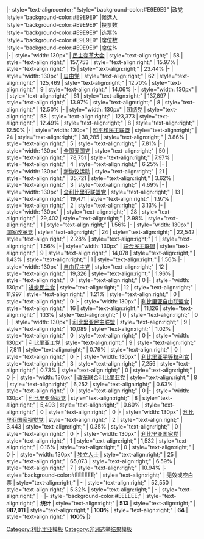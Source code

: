 {{electiontable|2005年利比里亚众议院选举|2005年10月11日[[利比里亚众议院]][[2005年利比里亚大选|选举结果]]|sortable=yes}}
|- style="text-align:center;"
!style="background-color:#E9E9E9" |政党<br>
!style="background-color:#E9E9E9" |候选人<br>
!style="background-color:#E9E9E9" |投票数<br>
!style="background-color:#E9E9E9" |选票%<br>
!style="background-color:#E9E9E9" |席位数<br>
!style="background-color:#E9E9E9" |席位%<br>
|-
| style="width: 130px" | [[民主变革大会]]
| style="text-align:right;" | 58
| style="text-align:right;" | 157,753
| style="text-align:right;" | 15.97%
| style="text-align:right;" | 15
| style="text-align:right;" | 23.44%
|-
| style="width: 130px" | [[自由党 (利比里亚)|自由党]]
| style="text-align:right;" | 62
| style="text-align:right;" | 125,469
| style="text-align:right;" | 12.70%
| style="text-align:right;" | 9
| style="text-align:right;" | 14.06%
|-
| style="width: 130px" | {{nowrap|[[利比里亚变换联盟]]}}
| style="text-align:right;" | 61
| style="text-align:right;" | 137,897
| style="text-align:right;" | 13.97%
| style="text-align:right;" | 8
| style="text-align:right;" | 12.50%
|-
| style="width: 130px" | [[团结党 (利比里亚)|团结党]]
| style="text-align:right;" | 58
| style="text-align:right;" | 123,373
| style="text-align:right;" | 12.49%
| style="text-align:right;" | 8
| style="text-align:right;" | 12.50%
|-
| style="width: 130px" | [[和平和民主联盟 (利比里亚)|和平和民主联盟]]
| style="text-align:right;" | 24
| style="text-align:right;" | 38,285
| style="text-align:right;" | 3.86%
| style="text-align:right;" | 5
| style="text-align:right;" | 7.81%
|-
| style="width: 130px" | [[全国爱国党]]
| style="text-align:right;" | 50
| style="text-align:right;" | 78,751
| style="text-align:right;" | 7.97%
| style="text-align:right;" | 4
| style="text-align:right;" | 6.25%
|-
| style="width: 130px" | [[新协议运动]]
| style="text-align:right;" | 21
| style="text-align:right;" | 35,721
| style="text-align:right;" | 3.62%
| style="text-align:right;" | 3
| style="text-align:right;" | 4.69%
|-
| style="width: 130px" | [[全利比里亚联盟党]]
| style="text-align:right;" | 13
| style="text-align:right;" | 19,471
| style="text-align:right;" | 1.97%
| style="text-align:right;" | 2
| style="text-align:right;" | 3.13%
|-
| style="width: 130px" | {{nowrap|[[利比里亚国家民主党]]}}
| style="text-align:right;" | 28
| style="text-align:right;" | 29,402
| style="text-align:right;" | 2.98%
| style="text-align:right;" | 1
| style="text-align:right;" | 1.56%
|-
| style="width: 130px" | [[国家改革党]]
| style="text-align:right;" | 24
| style="text-align:right;" | 22,542
| style="text-align:right;" | 2.28%
| style="text-align:right;" | 1
| style="text-align:right;" | 1.56%
|-
| style="width: 130px" | [[联合民主联盟]]
| style="text-align:right;" | 9
| style="text-align:right;" | 14,078
| style="text-align:right;" | 1.43%
| style="text-align:right;" | 1
| style="text-align:right;" | 1.56%
|-
| style="width: 130px" | [[自由民主党 (利比里亚)|自由民主党]]
| style="text-align:right;" | 12
| style="text-align:right;" | 19,326
| style="text-align:right;" | 1.96%
| style="text-align:right;" | 0
| style="text-align:right;" | 0
|-
| style="width: 130px" | [[进步民主党 (利比里亚)|进步民主党]]
| style="text-align:right;" | 12
| style="text-align:right;" | 11,997
| style="text-align:right;" | 1.21%
| style="text-align:right;" | 0
| style="text-align:right;" | 0
|-
| style="width: 130px" | [[利比里亚自由联盟党]]
| style="text-align:right;" | 16
| style="text-align:right;" | 11,126
| style="text-align:right;" | 1.13%
| style="text-align:right;" | 0
| style="text-align:right;" | 0
|-
| style="width: 130px" | [[利比里亚民主联盟]]
| style="text-align:right;" | 9
| style="text-align:right;" | 10,089
| style="text-align:right;" | 1.02%
| style="text-align:right;" | 0
| style="text-align:right;" | 0
|-
| style="width: 130px" | [[利比里亚工党]]
| style="text-align:right;" | 9
| style="text-align:right;" | 7,811
| style="text-align:right;" | 0.79%
| style="text-align:right;" | 0
| style="text-align:right;" | 0
|-
| style="width: 130px" | [[利比里亚平等权利党]]
| style="text-align:right;" | 3
| style="text-align:right;" | 7,256
| style="text-align:right;" | 0.73%
| style="text-align:right;" | 0
| style="text-align:right;" | 0
|-
| style="width: 130px" | [[改革联合利比里亚党]]
| style="text-align:right;" | 8
| style="text-align:right;" | 6,252
| style="text-align:right;" | 0.63%
| style="text-align:right;" | 0
| style="text-align:right;" | 0
|-
| style="width: 130px" | [[利比里亚命运党]]
| style="text-align:right;" | 8
| style="text-align:right;" | 5,493
| style="text-align:right;" | 0.60%
| style="text-align:right;" | 0
| style="text-align:right;" | 0
|-
| style="width: 130px" | [[利比里亚国家视觉党]]
| style="text-align:right;" | 2
| style="text-align:right;" | 3,443
| style="text-align:right;" | 0.35%
| style="text-align:right;" | 0
| style="text-align:right;" | 0
|-
| style="width: 130px" | [[利比里亚国家党]]
| style="text-align:right;" | 1
| style="text-align:right;" | 1,532
| style="text-align:right;" | 0.16%
| style="text-align:right;" | 0
| style="text-align:right;" | 0
|-
| style="width: 130px" | [[独立人士]]
| style="text-align:right;" | 25
| style="text-align:right;" | 65,073
| style="text-align:right;" | 6.59%
| style="text-align:right;" | 7
| style="text-align:right;" | 10.94%
|- style="background-color:#EEEEEE;"
| style="text-align:right;" | 无效或空白票
| style="text-align:right;" | -
| style="text-align:right;" | 52,550
| style="text-align:right;" | 5.32%
| style="text-align:right;" | -
| style="text-align:right;" | -
|- style="background-color:#EEEEEE;"
| style="text-align:right;" | '''统计'''
| style="text-align:right;" | '''513'''
| style="text-align:right;" | '''987,911'''
| style="text-align:right;" | '''100%'''
| style="text-align:right;" | '''64'''
| style="text-align:right;" | '''100%'''
|}<noinclude>

[[Category:利比里亚模板]]
[[Category:非洲选举结果模板]]
</noinclude>